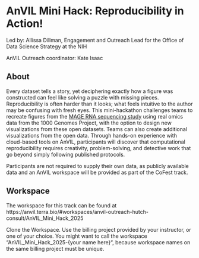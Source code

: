# AnVIL Mini Hack: Reproducibility in Action!

Led by: Allissa Dillman, Engagement and Outreach Lead for the Office of Data Science Strategy at the NIH

AnVIL Outreach coordinator: Kate Isaac

## About

Every dataset tells a story, yet deciphering exactly how a figure was constructed can feel like solving a puzzle with missing pieces. Reproducibility is often harder than it looks; what feels intuitive to the author may be confusing with fresh eyes. This mini-hackathon challenges teams to recreate figures from the [MAGE RNA sequencing study](https://pmc-ncbi-nlm-nih-gov.fhcrc.idm.oclc.org/articles/PMC11291278/) using real omics data from the 1000 Genomes Project, with the option to design new visualizations from these open datasets. Teams can also create additional visualizations from the open data. Through hands-on experience with cloud-based tools on AnVIL, participants will discover that computational reproducibility requires creativity, problem-solving, and detective work that go beyond simply following published protocols.

Participants are not required to supply their own data, as publicly available data and an AnVIL workspace will be provided as part of the CoFest track.

## Workspace

The workspace for this track can be found at https://anvil.terra.bio/#workspaces/anvil-outreach-hutch-consult/AnVIL_Mini_Hack_2025

Clone the Workspace. Use the billing project provided by your instructor, or one of your choice. You might want to call the workspace “AnVIL_Mini_Hack_2025-{your name here}“, because workspace names on the same billing project must be unique.
